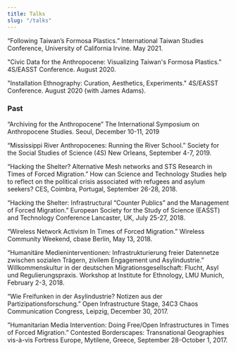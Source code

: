 ```yaml
---
title: Talks
slug: "/talks"
---
```


“Following Taiwan’s Formosa Plastics.” International Taiwan Studies Conference, University of California Irvine. May 2021.

"Civic Data for the Anthropocene: Visualizing Taiwan's Formosa Plastics." 4S/EASST Conference. August 2020.

"Installation Ethnography: Curation, Aesthetics, Experiments." 4S/EASST Conference. August 2020 (with James Adams).

### Past

“Archiving for the Anthropocene” The International Symposium on Anthropocene Studies. Seoul, December 10-11, 2019

“Mississippi River Anthropocenes: Running the River School.” Society for the Social Studies of Science (4S) New Orleans, September 4-7, 2019.

“Hacking the Shelter? Alternative Mesh networks and STS Research in Times of Forced Migration.” How can Science and Technology Studies help to reflect on the political crisis associated with refugees and asylum seekers? CES, Coimbra, Portugal, September 26-28, 2018.

“Hacking the Shelter: Infrastructural “Counter Publics” and the Management of Forced Migration.” European Society for the Study of Science (EASST) and Technology Conference Lancaster, UK, July 25-27, 2018.

“Wireless Network Activism In Times of Forced Migration.” Wireless Community Weekend, cbase Berlin, May 13, 2018.

“Humanitäre Medieninterventionen: Infrastrukturierung freier Datennetze zwischen sozialen Trägern, zivilem Engagement und Asylindustrie.” Willkommenskultur in der deutschen Migrationsgesellschaft: Flucht, Asyl und Regulierungspraxis. Workshop at Institute for Ethnology, LMU Munich, February 2-3, 2018.

“Wie Freifunken in der Asylindustrie? Notizen aus der Partizipationsforschung.” Open Infrastructure Stage, 34C3 Chaos Communication Congress, Leipzig, December 30, 2017.

”Humanitarian Media Intervention: Doing Free/Open Infrastructures in Times of Forced Migration.” Contested Borderscapes: Transnational Geographies vis-à-vis Fortress Europe, Mytilene, Greece, September 28-October 1, 2017.